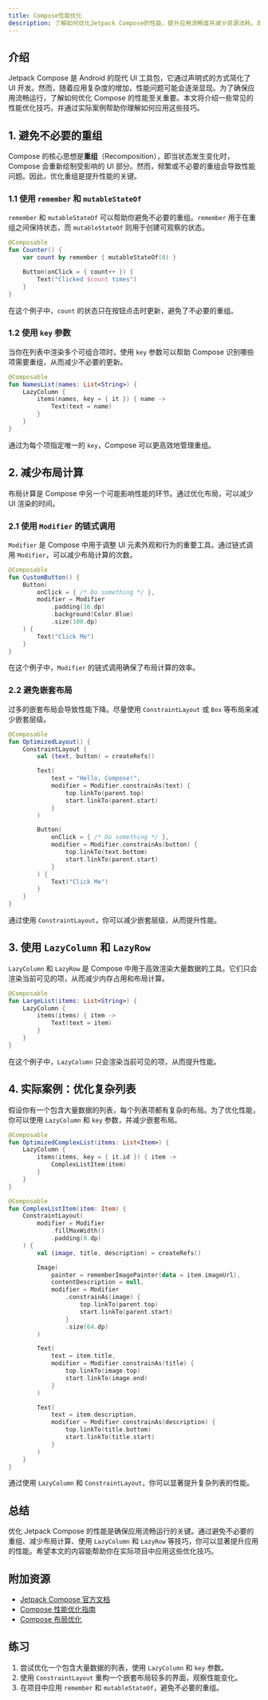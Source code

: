 ```yaml
---
title: Compose性能优化
description: 了解如何优化Jetpack Compose的性能，提升应用流畅度并减少资源消耗。本文适合初学者，涵盖关键优化技巧和实际案例。
---
```


## 介绍

Jetpack Compose 是 Android 的现代 UI 工具包，它通过声明式的方式简化了 UI 开发。然而，随着应用复杂度的增加，性能问题可能会逐渐显现。为了确保应用流畅运行，了解如何优化 Compose 的性能至关重要。本文将介绍一些常见的性能优化技巧，并通过实际案例帮助你理解如何应用这些技巧。

## 1. 避免不必要的重组

Compose 的核心思想是**重组**（Recomposition），即当状态发生变化时，Compose 会重新绘制受影响的 UI 部分。然而，频繁或不必要的重组会导致性能问题。因此，优化重组是提升性能的关键。

### 1.1 使用 `remember` 和 `mutableStateOf`

`remember` 和 `mutableStateOf` 可以帮助你避免不必要的重组。`remember` 用于在重组之间保持状态，而 `mutableStateOf` 则用于创建可观察的状态。

```kotlin
@Composable
fun Counter() {
    var count by remember { mutableStateOf(0) }

    Button(onClick = { count++ }) {
        Text("Clicked $count times")
    }
}
```

在这个例子中，`count` 的状态只在按钮点击时更新，避免了不必要的重组。

### 1.2 使用 `key` 参数

当你在列表中渲染多个可组合项时，使用 `key` 参数可以帮助 Compose 识别哪些项需要重组，从而减少不必要的更新。

```kotlin
@Composable
fun NamesList(names: List<String>) {
    LazyColumn {
        items(names, key = { it }) { name ->
            Text(text = name)
        }
    }
}
```

通过为每个项指定唯一的 `key`，Compose 可以更高效地管理重组。

## 2. 减少布局计算

布局计算是 Compose 中另一个可能影响性能的环节。通过优化布局，可以减少 UI 渲染的时间。

### 2.1 使用 `Modifier` 的链式调用

`Modifier` 是 Compose 中用于调整 UI 元素外观和行为的重要工具。通过链式调用 `Modifier`，可以减少布局计算的次数。

```kotlin
@Composable
fun CustomButton() {
    Button(
        onClick = { /* Do something */ },
        modifier = Modifier
            .padding(16.dp)
            .background(Color.Blue)
            .size(100.dp)
    ) {
        Text("Click Me")
    }
}
```

在这个例子中，`Modifier` 的链式调用确保了布局计算的效率。

### 2.2 避免嵌套布局

过多的嵌套布局会导致性能下降。尽量使用 `ConstraintLayout` 或 `Box` 等布局来减少嵌套层级。

```kotlin
@Composable
fun OptimizedLayout() {
    ConstraintLayout {
        val (text, button) = createRefs()

        Text(
            text = "Hello, Compose!",
            modifier = Modifier.constrainAs(text) {
                top.linkTo(parent.top)
                start.linkTo(parent.start)
            }
        )

        Button(
            onClick = { /* Do something */ },
            modifier = Modifier.constrainAs(button) {
                top.linkTo(text.bottom)
                start.linkTo(parent.start)
            }
        ) {
            Text("Click Me")
        }
    }
}
```

通过使用 `ConstraintLayout`，你可以减少嵌套层级，从而提升性能。

## 3. 使用 `LazyColumn` 和 `LazyRow`

`LazyColumn` 和 `LazyRow` 是 Compose 中用于高效渲染大量数据的工具。它们只会渲染当前可见的项，从而减少内存占用和布局计算。

```kotlin
@Composable
fun LargeList(items: List<String>) {
    LazyColumn {
        items(items) { item ->
            Text(text = item)
        }
    }
}
```

在这个例子中，`LazyColumn` 只会渲染当前可见的项，从而提升性能。

## 4. 实际案例：优化复杂列表

假设你有一个包含大量数据的列表，每个列表项都有复杂的布局。为了优化性能，你可以使用 `LazyColumn` 和 `key` 参数，并减少嵌套布局。

```kotlin
@Composable
fun OptimizedComplexList(items: List<Item>) {
    LazyColumn {
        items(items, key = { it.id }) { item ->
            ComplexListItem(item)
        }
    }
}

@Composable
fun ComplexListItem(item: Item) {
    ConstraintLayout(
        modifier = Modifier
            .fillMaxWidth()
            .padding(8.dp)
    ) {
        val (image, title, description) = createRefs()

        Image(
            painter = rememberImagePainter(data = item.imageUrl),
            contentDescription = null,
            modifier = Modifier
                .constrainAs(image) {
                    top.linkTo(parent.top)
                    start.linkTo(parent.start)
                }
                .size(64.dp)
        )

        Text(
            text = item.title,
            modifier = Modifier.constrainAs(title) {
                top.linkTo(image.top)
                start.linkTo(image.end)
            }
        )

        Text(
            text = item.description,
            modifier = Modifier.constrainAs(description) {
                top.linkTo(title.bottom)
                start.linkTo(title.start)
            }
        )
    }
}
```

通过使用 `LazyColumn` 和 `ConstraintLayout`，你可以显著提升复杂列表的性能。

## 总结

优化 Jetpack Compose 的性能是确保应用流畅运行的关键。通过避免不必要的重组、减少布局计算、使用 `LazyColumn` 和 `LazyRow` 等技巧，你可以显著提升应用的性能。希望本文的内容能帮助你在实际项目中应用这些优化技巧。

## 附加资源

- [Jetpack Compose 官方文档](https://developer.android.com/jetpack/compose)
- [Compose 性能优化指南](https://developer.android.com/jetpack/compose/performance)
- [Compose 布局优化](https://developer.android.com/jetpack/compose/layouts)

## 练习

1. 尝试优化一个包含大量数据的列表，使用 `LazyColumn` 和 `key` 参数。
2. 使用 `ConstraintLayout` 重构一个嵌套布局较多的界面，观察性能变化。
3. 在项目中应用 `remember` 和 `mutableStateOf`，避免不必要的重组。